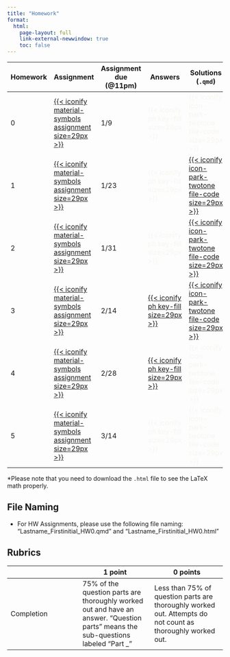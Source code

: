 ```yaml
---
title: "Homework"
format: 
  html:
    page-layout: full
    link-external-newwindow: true
    toc: false
---
```


| Homework | Assignment | Assignment due (\@11pm) | Answers | Solutions (`.qmd`) | Solutions (`.html`)\* |
|------------|------------|------------|------------|------------|------------|
| 0 | [[{{< iconify material-symbols assignment size=29px >}}](/homework/HW_00.qmd)]{style="color:#f8f5f0;"} | 1/9 | [{{< iconify ph key-fill size=29px >}}]{style="color:#f8f5f0;"} | [{{< iconify icon-park-twotone file-code size=29px >}}]{style="color:#f8f5f0;"} | [{{< iconify mingcute web-fill size=29px >}}]{style="color:#f8f5f0;"} |
| 1 | [[{{< iconify material-symbols assignment size=29px >}}](/homework/HW_01.qmd)]{style="color:#f8f5f0;"} | 1/23 | [{{< iconify ph key-fill size=29px >}}]{style="color:#f8f5f0;"} | [[{{< iconify icon-park-twotone file-code size=29px >}}](https://ohsuitg-my.sharepoint.com/:u:/r/personal/wakim_ohsu_edu/Documents/Teaching/Classes/W25_BSTA_512_612/Student_files/HW_solns/HW1/HW1_solns_512_W2024.qmd?csf=1&web=1&e=5ukX9W)]{style="color:#f8f5f0;"} | [[{{< iconify mingcute web-fill size=29px >}}](https://ohsuitg-my.sharepoint.com/:u:/r/personal/wakim_ohsu_edu/Documents/Teaching/Classes/W25_BSTA_512_612/Student_files/HW_solns/HW1/HW1_solns_512_W2024.html?csf=1&web=1&e=eLM3wY)]{style="color:#f8f5f0;"} |
| 2 | [[{{< iconify material-symbols assignment size=29px >}}](/homework/HW_02.qmd)]{style="color:#f8f5f0;"} | 1/31 | [{{< iconify ph key-fill size=29px >}}]{style="color:#f8f5f0;"} | [[{{< iconify icon-park-twotone file-code size=29px >}}](https://ohsuitg-my.sharepoint.com/:u:/r/personal/wakim_ohsu_edu/Documents/Teaching/Classes/W25_BSTA_512_612/Student_files/HW_solns/HW2/HW2_solns_512_W2024.qmd?csf=1&web=1&e=5FniUh)]{style="color:#f8f5f0;"} | [[{{< iconify mingcute web-fill size=29px >}}](https://ohsuitg-my.sharepoint.com/:u:/r/personal/wakim_ohsu_edu/Documents/Teaching/Classes/W25_BSTA_512_612/Student_files/HW_solns/HW2/HW2_solns_512_W2024.html?csf=1&web=1&e=Ib0HJa)]{style="color:#f8f5f0;"} |
| 3 | [[{{< iconify material-symbols assignment size=29px >}}](/homework/HW_03.qmd)]{style="color:#f8f5f0;"} | 2/14 | [[{{< iconify ph key-fill size=29px >}}](/hw_answers/HW_03_ans.qmd)]{style="color:#f8f5f0;"} | [[{{< iconify icon-park-twotone file-code size=29px >}}](https://ohsuitg-my.sharepoint.com/:u:/r/personal/wakim_ohsu_edu/Documents/Teaching/Classes/W25_BSTA_512_612/Student_files/HW_solns/HW3/HW3_solns_512_W2024.qmd?csf=1&web=1&e=1jMTIx)]{style="color:#f8f5f0;"} | [[{{< iconify mingcute web-fill size=29px >}}](https://ohsuitg-my.sharepoint.com/:u:/r/personal/wakim_ohsu_edu/Documents/Teaching/Classes/W25_BSTA_512_612/Student_files/HW_solns/HW3/HW3_solns_512_W2024.html?csf=1&web=1&e=WX8Wal)]{style="color:#f8f5f0;"} |
| 4 | [[{{< iconify material-symbols assignment size=29px >}}](/homework/HW_04.qmd)]{style="color:#f8f5f0;"} | 2/28 | [[{{< iconify ph key-fill size=29px >}}](/hw_answers/HW_04_ans.qmd)]{style="color:#f8f5f0;"} | [{{< iconify icon-park-twotone file-code size=29px >}}]{style="color:#f8f5f0;"} | [{{< iconify mingcute web-fill size=29px >}}]{style="color:#f8f5f0;"} |
| 5 | [[{{< iconify material-symbols assignment size=29px >}}](/homework/HW_05.qmd)]{style="color:#f8f5f0;"} | 3/14 | [{{< iconify ph key-fill size=29px >}}]{style="color:#f8f5f0;"} | [{{< iconify icon-park-twotone file-code size=29px >}}]{style="color:#f8f5f0;"} | [{{< iconify mingcute web-fill size=29px >}}]{style="color:#f8f5f0;"} |

\*Please note that you need to download the `.html` file to see the LaTeX math properly.

## File Naming

-   For HW Assignments, please use the following file naming: "Lastname_Firstinitial_HW0.qmd" and "Lastname_Firstinitial_HW0.html"

## Rubrics

|   | 1 point | 0 points |
|------------------------|------------------------|------------------------|
| Completion | 75% of the question parts are thoroughly worked out and have an answer. "Question parts" means the sub-questions labeled "Part \_" | Less than 75% of question parts are thoroughly worked out. Attempts do not count as thoroughly worked out. |
